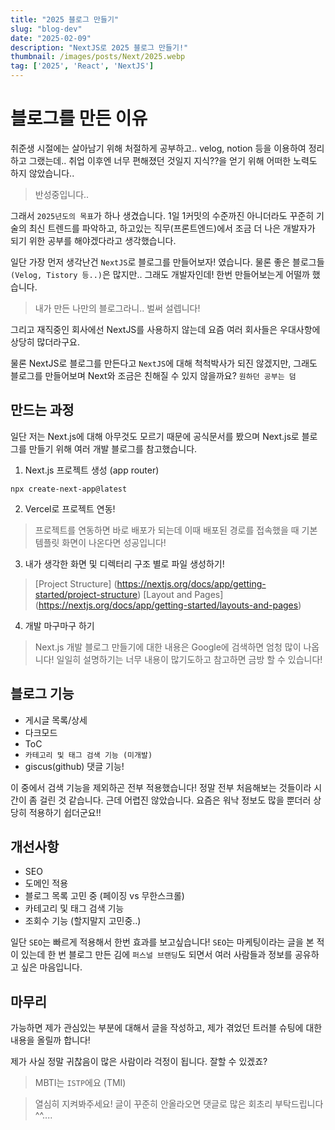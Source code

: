 ```yaml
---
title: "2025 블로그 만들기"
slug: "blog-dev"
date: "2025-02-09"
description: "NextJS로 2025 블로그 만들기!"
thumbnail: /images/posts/Next/2025.webp
tag: ['2025', 'React', 'NextJS']
---
```



# 블로그를 만든 이유
취준생 시절에는 살아남기 위해 처절하게 공부하고.. velog, notion 등을 이용하여 정리하고 그랬는데.. 취업 이후엔 너무 편해졌던 것일지 지식??을 얻기 위해 어떠한 노력도 하지 않았습니다..
> 반성중입니다..

그래서 `2025년도의 목표`가 하나 생겼습니다. 1일 1커밋의 수준까진 아니더라도 꾸준히 기술의 최신 트렌드를 파악하고, 하고있는 직무(프론트엔드)에서 조금 더 나은 개발자가 되기 위한 공부를 해야겠다라고 생각했습니다.

일단 가장 먼저 생각난건 `NextJS`로 블로그를 만들어보자! 였습니다.
물론 좋은 블로그들`(Velog, Tistory 등..)`은 많지만.. 그래도 개발자인데! 한번 만들어보는게 어떨까 했습니다.
> 내가 만든 나만의 블로그라니.. 벌써 설렙니다!

그리고 재직중인 회사에선 NextJS를 사용하지 않는데 요즘 여러 회사들은 우대사항에 상당히 많더라구요.

물론 NextJS로 블로그를 만든다고 `NextJS`에 대해 척척박사가 되진 않겠지만, 그래도 블로그를 만들어보며 Next와 조금은 친해질 수 있지 않을까요? `원하던 공부는 덤`


## 만드는 과정
일단 저는 Next.js에 대해 아무것도 모르기 때문에 공식문서를 봤으며 Next.js로 블로그를 만들기 위해 여러 개발 블로그를 참고했습니다.
1. Next.js 프로젝트 생성 (app router)
```
npx create-next-app@latest
```
2. Vercel로 프로젝트 연동!
> 프로젝트를 연동하면 바로 배포가 되는데 이때 배포된 경로를 접속했을 때 기본 템플릿 화면이 나온다면 성공입니다!

3. 내가 생각한 화면 및 디렉터리 구조 별로 파일 생성하기!
> [Project Structure] (https://nextjs.org/docs/app/getting-started/project-structure)
[Layout and Pages] (https://nextjs.org/docs/app/getting-started/layouts-and-pages)

4. 개발 마구마구 하기
> Next.js 개발 블로그 만들기에 대한 내용은 Google에 검색하면 엄청 많이 나옵니다!
일일히 설명하기는 너무 내용이 많기도하고 참고하면 금방 할 수 있습니다!

## 블로그 기능
- 게시글 목록/상세
- 다크모드
- ToC
- `카테고리 및 태그 검색 기능 (미개발)`
- giscus(github) 댓글 기능!

이 중에서 검색 기능을 제외하곤 전부 적용했습니다!
정말 전부 처음해보는 것들이라 시간이 좀 걸린 것 같습니다. 근데 어렵진 않았습니다. 요즘은 워낙 정보도 많을 뿐더러 상당히 적용하기 쉽더군요!!

## 개선사항
- SEO
- 도메인 적용
- 블로그 목록 고민 중 (페이징 vs 무한스크롤)
- 카테고리 및 태그 검색 기능
- 조회수 기능 (할지말지 고민중..)

일단 `SEO`는 빠르게 적용해서 한번 효과를 보고싶습니다!
`SEO`는 마케팅이라는 글을 본 적이 있는데 한 번 블로그 만든 김에 `퍼스널 브랜딩`도 되면서 여러 사람들과 정보를 공유하고 싶은 마음입니다.

## 마무리
가능하면 제가 관심있는 부분에 대해서 글을 작성하고, 제가 겪었던 트러블 슈팅에 대한 내용을 올릴까 합니다!

제가 사실 정말 귀찮음이 많은 사람이라 걱정이 됩니다. 잘할 수 있겠죠?
> MBTI는 `ISTP`에요 (TMI)

> 열심히 지켜봐주세요! 글이 꾸준히 안올라오면 댓글로 많은 회초리 부탁드립니다 ^^....
